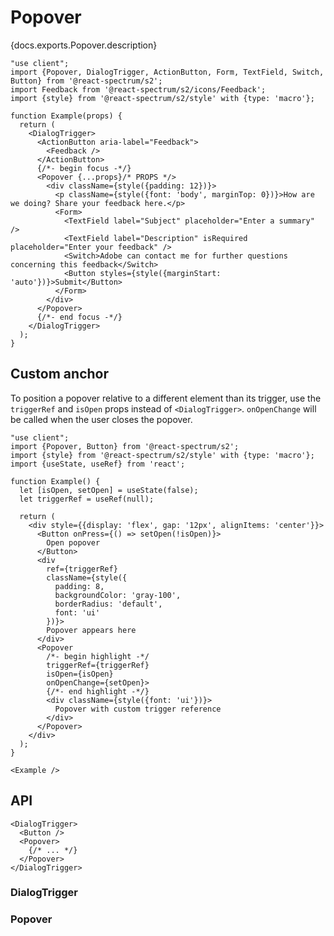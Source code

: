 


# Popover

<PageDescription>{docs.exports.Popover.description}</PageDescription>

```tsx render docs={docs.exports.Popover} links={docs.links} props={['placement', 'size', 'offset', 'crossOffset', 'shouldFlip', 'hideArrow']} type="s2" initialProps={{size: 'S'}}
"use client";
import {Popover, DialogTrigger, ActionButton, Form, TextField, Switch, Button} from '@react-spectrum/s2';
import Feedback from '@react-spectrum/s2/icons/Feedback';
import {style} from '@react-spectrum/s2/style' with {type: 'macro'};

function Example(props) {
  return (
    <DialogTrigger>
      <ActionButton aria-label="Feedback">
        <Feedback />
      </ActionButton>
      {/*- begin focus -*/}
      <Popover {...props}/* PROPS */>
        <div className={style({padding: 12})}>
          <p className={style({font: 'body', marginTop: 0})}>How are we doing? Share your feedback here.</p>
          <Form>
            <TextField label="Subject" placeholder="Enter a summary" />
            <TextField label="Description" isRequired placeholder="Enter your feedback" />
            <Switch>Adobe can contact me for further questions concerning this feedback</Switch>
            <Button styles={style({marginStart: 'auto'})}>Submit</Button>
          </Form>
        </div>
      </Popover>
      {/*- end focus -*/}
    </DialogTrigger>
  );
}
```

## Custom anchor

To position a popover relative to a different element than its trigger, use the `triggerRef` and `isOpen` props instead of `<DialogTrigger>`. `onOpenChange` will be called when the user closes the popover.

```tsx render
"use client";
import {Popover, Button} from '@react-spectrum/s2';
import {style} from '@react-spectrum/s2/style' with {type: 'macro'};
import {useState, useRef} from 'react';

function Example() {
  let [isOpen, setOpen] = useState(false);
  let triggerRef = useRef(null);

  return (
    <div style={{display: 'flex', gap: '12px', alignItems: 'center'}}>
      <Button onPress={() => setOpen(!isOpen)}>
        Open popover
      </Button>
      <div
        ref={triggerRef}
        className={style({
          padding: 8,
          backgroundColor: 'gray-100',
          borderRadius: 'default',
          font: 'ui'
        })}>
        Popover appears here
      </div>
      <Popover
        /*- begin highlight -*/
        triggerRef={triggerRef}
        isOpen={isOpen}
        onOpenChange={setOpen}>
        {/*- end highlight -*/}
        <div className={style({font: 'ui'})}>
          Popover with custom trigger reference
        </div>
      </Popover>
    </div>
  );
}

<Example />
```

## API

```tsx links={{DialogTrigger: '#dialogtrigger', Button: 'Button.html', Popover: '#popover'}}
<DialogTrigger>
  <Button />
  <Popover>
    {/* ... */}
  </Popover>
</DialogTrigger>
```

### DialogTrigger

<PropTable component={docs.exports.DialogTrigger} links={docs.links} />

### Popover

<PropTable component={docs.exports.Popover} links={docs.links} />
